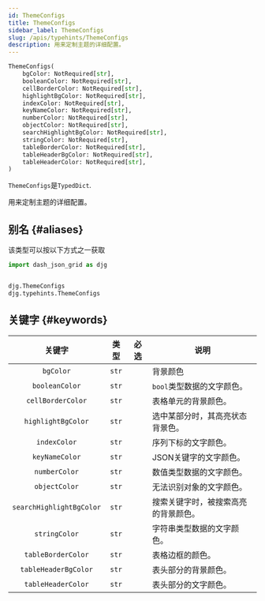 ```yaml
---
id: ThemeConfigs
title: ThemeConfigs
sidebar_label: ThemeConfigs
slug: /apis/typehints/ThemeConfigs
description: 用来定制主题的详细配置。
---
```



<APITopBar type="type" source="typehints.py#L22" />

```python
ThemeConfigs(
    bgColor: NotRequired[str],
    booleanColor: NotRequired[str],
    cellBorderColor: NotRequired[str],
    highlightBgColor: NotRequired[str],
    indexColor: NotRequired[str],
    keyNameColor: NotRequired[str],
    numberColor: NotRequired[str],
    objectColor: NotRequired[str],
    searchHighlightBgColor: NotRequired[str],
    stringColor: NotRequired[str],
    tableBorderColor: NotRequired[str],
    tableHeaderBgColor: NotRequired[str],
    tableHeaderColor: NotRequired[str],
)
```

`ThemeConfigs`是`TypedDict`.

用来定制主题的详细配置。

## 别名 {#aliases}

该类型可以按以下方式之一获取

```python
import dash_json_grid as djg


djg.ThemeConfigs
djg.typehints.ThemeConfigs
```

## 关键字 {#keywords}

|          关键字          | 类型  | 必选 | <center>说明</center>                |
| :----------------------: | :---: | :--: | :----------------------------------- |
|        `bgColor`         | `str` |      | 背景颜色                             |
|      `booleanColor`      | `str` |      | `bool`类型数据的文字颜色。           |
|    `cellBorderColor`     | `str` |      | 表格单元的背景颜色。                 |
|    `highlightBgColor`    | `str` |      | 选中某部分时，其高亮状态背景色。     |
|       `indexColor`       | `str` |      | 序列下标的文字颜色。                 |
|      `keyNameColor`      | `str` |      | JSON关键字的文字颜色。              |
|      `numberColor`       | `str` |      | 数值类型数据的文字颜色。             |
|      `objectColor`       | `str` |      | 无法识别对象的文字颜色。             |
| `searchHighlightBgColor` | `str` |      | 搜索关键字时，被搜索高亮的背景颜色。 |
|      `stringColor`       | `str` |      | 字符串类型数据的文字颜色。           |
|    `tableBorderColor`    | `str` |      | 表格边框的颜色。                     |
|   `tableHeaderBgColor`   | `str` |      | 表头部分的背景颜色。                 |
|    `tableHeaderColor`    | `str` |      | 表头部分的文字颜色。                 |
